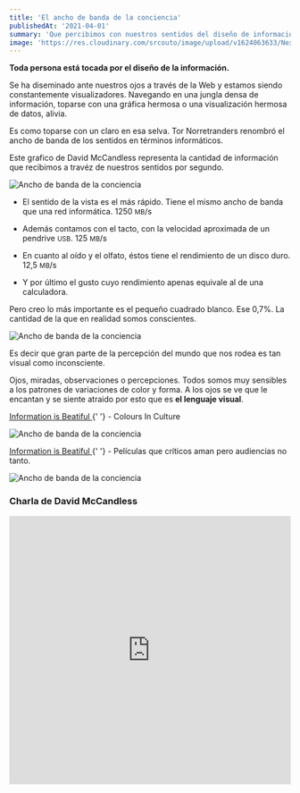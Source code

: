 ```yaml
---
title: 'El ancho de banda de la conciencia'
publishedAt: '2021-04-01'
summary: 'Que percibimos con nuestros sentidos del diseño de información.'
image: 'https://res.cloudinary.com/srcouto/image/upload/v1624063633/Next-srcouto/el-ancho-de-banda-de-la-conciencia/banner.png'
---
```


**Toda persona está tocada por el diseño de la información.**

Se ha diseminado ante nuestros ojos a través de la Web y estamos siendo constantemente visualizadores. Navegando en una jungla densa de información, toparse con una gráfica hermosa o una visualización hermosa de datos, alivia.

Es como toparse con un claro en esa selva. Tor Norretranders renombró el ancho de banda de los sentidos en términos informáticos.

Este grafico de David McCandless representa la cantidad de información que recibimos a travéz de nuestros sentidos por segundo.

<Image
  alt="Ancho de banda de la conciencia "
  src="https://res.cloudinary.com/srcouto/image/upload/v1624063633/Next-srcouto/el-ancho-de-banda-de-la-conciencia/el-ancho-de-banda-de-la-conciencia.png"
  className="aspect-w-9 aspect-h-12"
  layout="responsive"
  width={1070}
  height={717}
  priority
/>

- El sentido de la vista es el más rápido. Tiene el mismo ancho de banda que una red informática. 1250 <small>MB</small>/s

- Además contamos con el tacto, con la velocidad aproximada de un pendrive <small>USB</small>. 125 <small>MB</small>/s

- En cuanto al oído y el olfato, éstos tiene el rendimiento de un disco duro. 12,5 <small>MB</small>/s

- Y por último el gusto cuyo rendimiento apenas equivale al de una calculadora.

Pero creo lo más importante es el pequeño cuadrado blanco. Ese 0,7%. La cantidad de la que en realidad somos conscientes.

<Image
  alt="Ancho de banda de la conciencia "
  src="https://res.cloudinary.com/srcouto/image/upload/v1624063633/Next-srcouto/el-ancho-de-banda-de-la-conciencia/ancho-conciencia.png"
  className="aspect-w-9 aspect-h-12"
  layout="responsive"
  width={1070}
  height={717}
/>

Es decir que gran parte de la percepción del mundo que nos rodea es tan visual como inconsciente.

Ojos, miradas, observaciones o percepciones. Todos somos muy sensibles a los patrones de variaciones de color y forma. A los ojos se ve que le encantan y se siente atraido por esto que es **el lenguaje visual**.

<p>
  <a
    href="https://www.informationisbeautiful.net/visualizations/colours-in-cultures/"
    className="external-link"
    target="_blank"
    rel="noopener noreferrer"
  >
    Information is Beatiful
  </a>{' '}
  - Colours In Culture
</p>

<Image
  alt="Ancho de banda de la conciencia "
  src="https://res.cloudinary.com/srcouto/image/upload/v1624063633/Next-srcouto/el-ancho-de-banda-de-la-conciencia/colours-in-culture.png"
  className="aspect-w-9 aspect-h-12"
  layout="responsive"
  width={1070}
  height={717}
/>

<p>
  <a
    href="https://www.informationisbeautiful.net/visualizations/star-wars-last-jedi-one-of-the-biggest-rotten-tomatoes-audience-vs-critics-score-splits-ever/"
    className="external-link"
    target="_blank"
    rel="noopener noreferrer"
  >
    Information is Beatiful
  </a>{' '}
  - Películas que críticos aman pero audiencias no tanto.
</p>

<Image
  alt="Ancho de banda de la conciencia"
  src="https://res.cloudinary.com/srcouto/image/upload/v1624063633/Next-srcouto/el-ancho-de-banda-de-la-conciencia/movies-audiences-not-like-but-critics-love.jpg"
  className="aspect-w-9 aspect-h-12"
  layout="responsive"
  width={1070}
  height={717}
/>

### Charla de David McCandless

<iframe
  src="https://embed.ted.com/talks/lang/es/david_mccandless_the_beauty_of_data_visualization"
  width="100%"
  height="480"
  className="mt-6"
  frameBorder="0"
  scrolling="no"
  allowFullScreen
></iframe>
